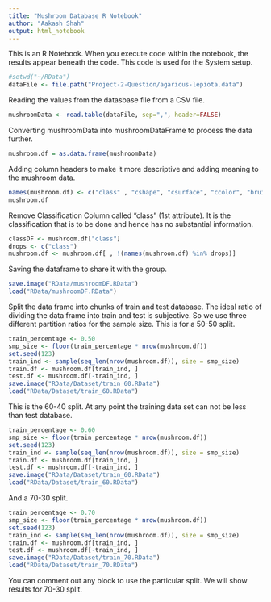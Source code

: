 ```yaml
---
title: "Mushroom Database R Notebook"
author: "Aakash Shah"
output: html_notebook
---
```


This is an R Notebook. When you execute code within the notebook, the results appear beneath the code. This code is used for the System setup. 

```r
#setwd("~/RData")
dataFile <- file.path("Project-2-Question/agaricus-lepiota.data")
```

Reading the values from the datasbase file from a CSV file.

```r
mushroomData <- read.table(dataFile, sep=",", header=FALSE)
```

Converting mushroomData into mushroomDataFrame to process the data further.

```r
mushroom.df = as.data.frame(mushroomData)
```

Adding column headers to make it more descriptive and adding meaning to the mushroom data.

```r
names(mushroom.df) <- c("class" , "cshape", "csurface", "ccolor", "bruises", "odor", "gattach", "gspace", "gsize", "gcolor", "sshape", "sroot", "ssabove", "ssbelow", "scabove", "scbelow", "vtype", "vcolor", "rnumber", "rtype", "spcolor", "popnum", "habitat")
mushroom.df
```

Remove Classification Column called "class" (1st attribute). It is the classification that is to be done and hence has no substantial information.

```r
classDF <- mushroom.df["class"]
drops <- c("class")
mushroom.df <- mushroom.df[ , !(names(mushroom.df) %in% drops)]
```

Saving the dataframe to share it with the group.

```r
save.image("RData/mushroomDF.RData")
load("RData/mushroomDF.RData")
```

Split the data frame into chunks of train and test database. The ideal ratio of dividing the data frame into train and test is subjective. So we use three different partition ratios for the sample size. This is for a 50-50 split.

```r
train_percentage <- 0.50
smp_size <- floor(train_percentage * nrow(mushroom.df))
set.seed(123)
train_ind <- sample(seq_len(nrow(mushroom.df)), size = smp_size)
train.df <- mushroom.df[train_ind, ]
test.df <- mushroom.df[-train_ind, ]
save.image("RData/Dataset/train_60.RData")
load("RData/Dataset/train_60.RData")
```

This is the 60-40 split. At any point the training data set can not be less than test database.

```r
train_percentage <- 0.60
smp_size <- floor(train_percentage * nrow(mushroom.df))
set.seed(123)
train_ind <- sample(seq_len(nrow(mushroom.df)), size = smp_size)
train.df <- mushroom.df[train_ind, ]
test.df <- mushroom.df[-train_ind, ]
save.image("RData/Dataset/train_60.RData")
load("RData/Dataset/train_60.RData")
```

And a 70-30 split.

```r
train_percentage <- 0.70
smp_size <- floor(train_percentage * nrow(mushroom.df))
set.seed(123)
train_ind <- sample(seq_len(nrow(mushroom.df)), size = smp_size)
train.df <- mushroom.df[train_ind, ]
test.df <- mushroom.df[-train_ind, ]
save.image("RData/Dataset/train_70.RData")
load("RData/Dataset/train_70.RData")
```

You can comment out any block to use the particular split. We will show results for 70-30 split.

```r

```

